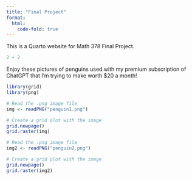 ```yaml
---
title: "Final Project"
format:
  html:
    code-fold: true
---
```


This is a Quarto website for Math 378 Final Project.


```r
2 + 2
```


Enjoy these pictures of penguins used with my premium subscription of ChatGPT that I'm trying to make worth $20 a month! 
```r
library(grid)
library(png)

# Read the .png image file
img <- readPNG("penguin1.png")

# Create a grid plot with the image
grid.newpage()
grid.raster(img)

# Read the .png image file
img2 <- readPNG("penguin2.png")

# Create a grid plot with the image
grid.newpage()
grid.raster(img2)
```
